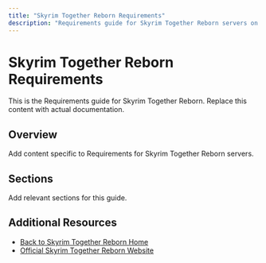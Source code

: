 ```yaml
---
title: "Skyrim Together Reborn Requirements"
description: "Requirements guide for Skyrim Together Reborn servers on XGamingServer"
---
```


# Skyrim Together Reborn Requirements

This is the Requirements guide for Skyrim Together Reborn. Replace this content with actual documentation.

## Overview

Add content specific to Requirements for Skyrim Together Reborn servers.

## Sections

Add relevant sections for this guide.

## Additional Resources

- [Back to Skyrim Together Reborn Home](./index)
- [Official Skyrim Together Reborn Website](https://example.com)
